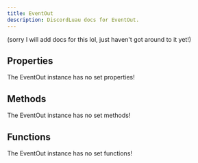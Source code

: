 ```yaml
---
title: EventOut
description: DiscordLuau docs for EventOut.
---
```

[//]: # (This file was automatically compiled through the Generator luau code under this repository)
[//]: # (if you want to edit the documentation of discord-luau, please write changes)
[//]: # (to the discord-luau repository itself, we extract the comments from discord-luau and translate)
[//]: # (them into markdown files that Nextra can interpret!)

(sorry I will add docs for this lol, just haven't got around to it yet!)

[//]: # (----- DOCUMENT PROPERTIES ----- )

## Properties

The EventOut instance has no set properties!

[//]: # (----- DOCUMENT METHODS ----- )

## Methods

The EventOut instance has no set methods!

[//]: # (----- DOCUMENT FUNCTIONS ----- )

## Functions

The EventOut instance has no set functions!

